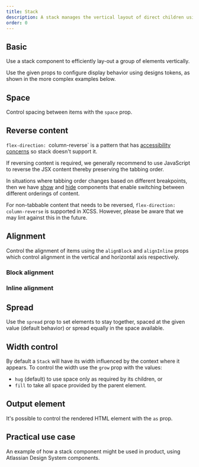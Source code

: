 ```yaml
---
title: Stack
description: A stack manages the vertical layout of direct children using flexbox.
order: 0
---
```




<CodeDocsHeader
  name="@atlaskit/primitives"
  repository="https://bitbucket.org/atlassian/atlassian-frontend-mirror"
  directoryName="primitives"
/>

## Basic

Use a stack component to efficiently lay-out a group of elements vertically.

Use the given props to configure display behavior using designs tokens, as shown in the more complex examples below.

<Example Component={StackBasic} packageName="@atlaskit/primitives/stack" />

## Space

Control spacing between items with the `space` prop.

<Example Component={StackSpaceBasic} packageName="@atlaskit/primitives/stack" />

## Reverse content

`flex-direction: `column-reverse` is a pattern that has [accessibility concerns](https://developer.mozilla.org/en-US/docs/Web/CSS/flex-direction#accessibility_concerns) so stack doesn't support it.

If reversing content is required, we generally recommend to use JavaScript to reverse the JSX content thereby preserving the tabbing order.

In situations where tabbing order changes based on different breakpoints, then we have [show](/components/primitives/responsive/show/examples) and [hide](/components/primitives/responsive/hide/examples) components that enable switching between different orderings of content.

For non-tabbable content that needs to be reversed, `flex-direction: column-reverse` is supported in XCSS. However, please be aware that we may lint against this in the future.

## Alignment

Control the alignment of items using the `alignBlock` and `alignInline` props which control alignment in the vertical and horizontal axis respectively.

### Block alignment

<Example Component={StackAlignBlock} packageName="@atlaskit/primitives/stack" />

### Inline alignment

<Example
  Component={StackAlignInline}
  packageName="@atlaskit/primitives/stack"
/>

## Spread

Use the `spread` prop to set elements to stay together, spaced at the given value (default behavior) or spread equally in the space available.

<Example Component={StackSpread} packageName="@atlaskit/primitives/stack" />

## Width control

By default a `Stack` will have its width influenced by the context where it appears. To control the width use the `grow` prop with the values:

- `hug` (default) to use space only as required by its children, or
- `fill` to take all space provided by the parent element.

<Example Component={StackGrow} packageName="@atlaskit/primitives/stack" />

## Output element

It's possible to control the rendered HTML element with the `as` prop.

<Example Component={StackAs} packageName="@atlaskit/primitives/stack" />

## Practical use case

An example of how a stack component might be used in product, using Atlassian Design System components.

<Example
  Component={StackPracticalUseCase}
  packageName="@atlaskit/primitives/stack"
/>
